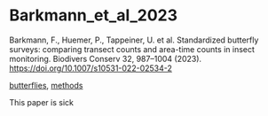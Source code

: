 # Barkmann_et_al_2023

Barkmann, F., Huemer, P., Tappeiner, U. et al. Standardized butterfly surveys: comparing transect counts and area-time counts in insect monitoring. Biodivers Conserv 32, 987--1004 (2023). <https://doi.org/10.1007/s10531-022-02534-2>

[butterflies]((../topics/Butterflies.qmd)), [methods]((../topics/Methods.qmd))

This paper is sick

